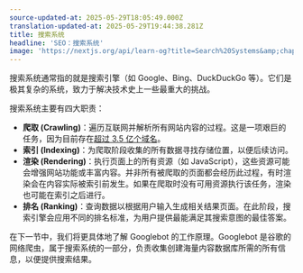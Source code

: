 ```yaml
---
source-updated-at: 2025-05-29T18:05:49.000Z
translation-updated-at: 2025-05-29T19:44:38.281Z
title: 搜索系统
headline: 'SEO：搜索系统'
image: 'https://nextjs.org/api/learn-og?title=Search%20Systems&amp;chapter=2'
---
```


搜索系统通常指的就是搜索引擎（如 Google、Bing、DuckDuckGo 等）。它们是极其复杂的系统，致力于解决技术史上一些最重大的挑战。

搜索系统主要有四大职责：

*   **爬取 (Crawling)**：遍历互联网并解析所有网站内容的过程。这是一项艰巨的任务，因为目前存在[超过 3.5 亿个域名](https://www.businesswire.com/news/home/20200528005832/en/Internet-Grows-to-366.8-Million-Domain-Name-Registrations-at-the-End-of-the-First-Quarter-of-2020)。
*   **索引 (Indexing)**：为爬取阶段收集的所有数据寻找存储位置，以便后续访问。
*   **渲染 (Rendering)**：执行页面上的所有资源（如 JavaScript），这些资源可能会增强网站功能或丰富内容。并非所有被爬取的页面都会经历此过程，有时渲染会在内容实际被索引前发生。如果在爬取时没有可用资源执行该任务，渲染也可能在索引之后进行。
*   **排名 (Ranking)**：查询数据以根据用户输入生成相关结果页面。在此阶段，搜索引擎会应用不同的排名标准，为用户提供最能满足其搜索意图的最佳答案。

在下一节中，我们将更具体地了解 Googlebot 的工作原理。Googlebot 是谷歌的网络爬虫，属于搜索系统的一部分，负责收集创建海量内容数据库所需的所有信息，以便提供搜索结果。
